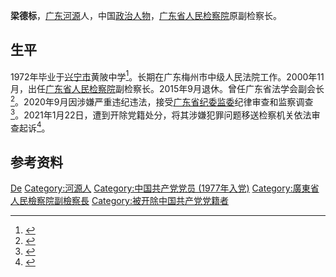 {{同名人物|梁德标|梁德标}}
{{Infobox officeholder
| 姓名     = 梁德标
| 性别     =
| 别名     =
| 职务     = [[广东省人民检察院|广东省人民检察院]]副检察长
| 1blankname= 检察长
| 1namedata= [[张学军_(1943年)|张学军]]{{to}}[[郑红|郑红]]
| 就任日期 = 2000年11月
| 卸任日期 = 2015年9月
| 职务2    = [[广东省梅州市中级人民法院|广东省梅州市中级人民法院]]院长
| 就任日期2= 1997年5月
| 卸任日期2= 2000年11月
| 前任     =
| 继任     =
| 出生日期 = {{Bya|1955|5}}
| 出生地点 =
| 逝世日期 =
| 逝世地点 =
| 民族     = [[汉族|汉族]]
| 籍贯     = [[广东|广东]][[河源|河源]]
| 职业     = 检察官
| 政党     = <del>{{CPC}}</del>（1977年6月－2021年1月22日被开除）
}}
'''梁德标'''{{BD|1955年|5月||catIdx=Liang}}，[[广东|广东]][[河源|河源]]人，中国[[政治人物|政治人物]]，[[广东省人民检察院|广东省人民检察院]]原副检察长。
==生平==
1972年毕业于[[兴宁市|兴宁市]]黄陂中学<ref>{{cite web |title=广东梁德标（正厅）退休5年后被查！一个月前还公开亮相 |url=https://www.sohu.com/a/419365365_120509499 |publisher=搜狐 |date=2020-09-19}}</ref>。长期在广东梅州市中级人民法院工作。2000年11月，出任[[广东省人民检察院|广东省人民检察院]]副检察长。2015年9月退休。曾任广东省法学会副会长<ref>{{cite web |title=广东省法学会副会长 梁德标 |url=http://www.gdfxh.org.cn/ztzl/8jsclsh/xctp/201804/t20180411_935357.htm |publisher=广东省法学会 |date=2018-04-11}}</ref>。2020年9月因涉嫌严重违纪违法，接受[[中共广东省纪委|广东省纪委]][[广东省监委|监委]]纪律审查和监察调查<ref>{{cite web |title=广东省人民检察院原副检察长梁德标被查 2015年9月已退休 |url=http://www.bjnews.com.cn/news/2020/09/17/770036.html |publisher=[[新京报|新京报]] |date=2020-09-17}}</ref>。2021年1月22日，遭到开除党籍处分，将其涉嫌犯罪问题移送检察机关依法审查起诉<ref>{{cite news |url=http://www.ccdi.gov.cn/yaowen/202101/t20210122_234475.html |title=广东省人民检察院原党组成员、副检察长梁德标被开除党籍 |work=中央纪委国家监委网站 |date=2021-01-22 |accessdate=2021-01-22 |archive-date=2021-01-29 |archive-url=https://web.archive.org/web/20210129111312/http://www.ccdi.gov.cn/yaowen/202101/t20210122_234475.html |dead-url=no }}</ref>。
==参考资料==
{{reflist}}
{{中共十九大以来的反腐败工作}}
{{Authority control}}
{{DEFAULTSORT:Liang}}
[[Category:梁姓|De]]
[[Category:河源人|Category:河源人]]
[[Category:中国共产党党员_(1977年入党)|Category:中国共产党党员 (1977年入党)]]
[[Category:廣東省人民檢察院副檢察長|Category:廣東省人民檢察院副檢察長]]
[[Category:被开除中国共产党党籍者|Category:被开除中国共产党党籍者]]
{{中国政治人物小作品}}